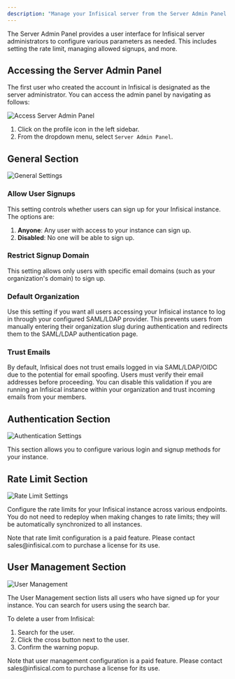 ```yaml
---
description: "Manage your Infisical server from the Server Admin Panel."
---
```


The Server Admin Panel provides a user interface for Infisical server administrators to configure various parameters as needed. This includes setting the rate limit, managing allowed signups, and more.

## Accessing the Server Admin Panel

The first user who created the account in Infisical is designated as the server administrator. You can access the admin panel by navigating as follows:

![Access Server Admin Panel](/images/platform/admin-panels/access-server-admin-panel.png)

1. Click on the profile icon in the left sidebar.
2. From the dropdown menu, select `Server Admin Panel`.

## General Section

![General Settings](/images/platform/admin-panels/admin-panel-general.png)

### Allow User Signups

This setting controls whether users can sign up for your Infisical instance. The options are:

1. **Anyone**: Any user with access to your instance can sign up.
2. **Disabled**: No one will be able to sign up.

### Restrict Signup Domain

This setting allows only users with specific email domains (such as your organization's domain) to sign up.

### Default Organization

Use this setting if you want all users accessing your Infisical instance to log in through your configured SAML/LDAP provider. This prevents users from manually entering their organization slug during authentication and redirects them to the SAML/LDAP authentication page.

### Trust Emails

By default, Infisical does not trust emails logged in via SAML/LDAP/OIDC due to the potential for email spoofing. Users must verify their email addresses before proceeding. You can disable this validation if you are running an Infisical instance within your organization and trust incoming emails from your members.

## Authentication Section

![Authentication Settings](/images/platform/admin-panels/admin-panel-auths.png)

This section allows you to configure various login and signup methods for your instance.

## Rate Limit Section

![Rate Limit Settings](/images/platform/admin-panels/admin-panel-rate-limits.png)

Configure the rate limits for your Infisical instance across various endpoints. You do not need to redeploy when making changes to rate limits; they will be automatically synchronized to all instances.

<Info>
  Note that rate limit configuration is a paid feature. Please contact sales@infisical.com to purchase a license for its use.
</Info>

## User Management Section

![User Management](/images/platform/admin-panels/admin-panel-users.png)

The User Management section lists all users who have signed up for your instance. You can search for users using the search bar. 

To delete a user from Infisical:

1. Search for the user.
2. Click the cross button next to the user.
3. Confirm the warning popup.

<Info>
  Note that user management configuration is a paid feature. Please contact sales@infisical.com to purchase a license for its use.
</Info>
